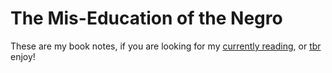 # The Mis-Education of the Negro

<Book
  cover="https://i.postimg.cc/MTGrL92h/the-miseducation-of-the-negro.jpg"
  name="The Mis-Education of the Negro"
  author="Carter G. Woodson"
  link="https://a.co/d/3pRcHGv"
/>
<Collapse title="Notice">These are my book notes, if you are looking for my [currently reading](https://app.thestorygraph.com/profile/krisyotam), or [tbr]() enjoy!</Collapse>
